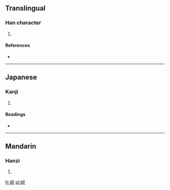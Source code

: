 ==Translingual==

===Han character===
{{Han char|rn=46|rad=山|as=05|sn=8|four=|canj=山口竹山 (URHU)}}

# {{defn|Han|sort=山05}}

====References====
* {{Han ref|kx=0309.300|dkj=07999|hdz=10767.050|uh=5CB2|ud=23730}}

----

==Japanese==

===Kanji===
{{ja-kanji|grade=|rs=山05}}

# {{defn|Japanese|sort=山05}}

====Readings====
* {{ja-readings|on=[[こう]] (kō), [[きょう]] (kyō)|kun=}}

----

==Mandarin==

===Hanzi===
{{cmn-hanzi|pin=[[kuàng]] ([[kuang4]])|wg=k'uang<sup>4</sup>}}

# {{defn|Mandarin|sort=山05}}

[[fr:岲]]
[[pl:岲]]